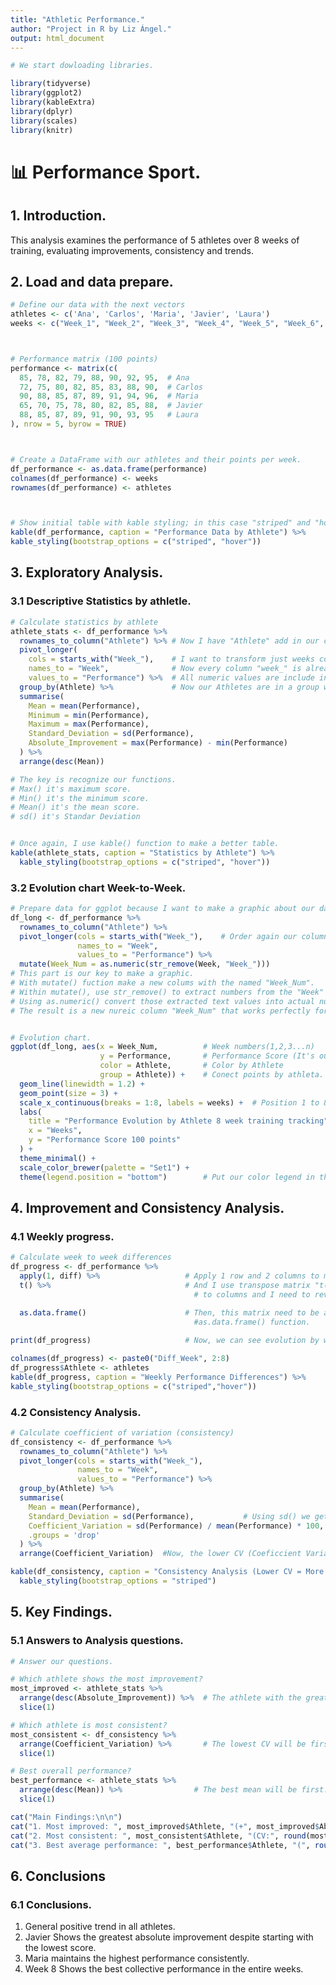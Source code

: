 ```yaml
---
title: "Athletic Performance."
author: "Project in R by Liz Ángel."
output: html_document
---
```


```r
# We start dowloading libraries. 

library(tidyverse)
library(ggplot2)
library(kableExtra)
library(dplyr)
library(scales)
library(knitr)
```

# 📊 Performance Sport.

## 1. Introduction.

This analysis examines the performance of 5 athletes over 8 weeks of training, evaluating improvements, consistency and trends.

## 2. Load and data prepare.

```r
# Define our data with the next vectors
athletes <- c('Ana', 'Carlos', 'Maria', 'Javier', 'Laura')
weeks <- c("Week_1", "Week_2", "Week_3", "Week_4", "Week_5", "Week_6", "Week_7", "Week_8")



# Performance matrix (100 points)
performance <- matrix(c(
  85, 78, 82, 79, 88, 90, 92, 95,  # Ana
  72, 75, 80, 82, 85, 83, 88, 90,  # Carlos
  90, 88, 85, 87, 89, 91, 94, 96,  # Maria
  65, 70, 75, 78, 80, 82, 85, 88,  # Javier
  88, 85, 87, 89, 91, 90, 93, 95   # Laura
), nrow = 5, byrow = TRUE)



# Create a DataFrame with our athletes and their points per week.
df_performance <- as.data.frame(performance)
colnames(df_performance) <- weeks
rownames(df_performance) <- athletes



# Show initial table with kable styling; in this case "striped" and "hover".
kable(df_performance, caption = "Performance Data by Athlete") %>%
kable_styling(bootstrap_options = c("striped", "hover"))
```

## 3. Exploratory Analysis.

### 3.1 Descriptive Statistics by athletle.

```r
# Calculate statistics by athlete
athlete_stats <- df_performance %>%
  rownames_to_column("Athlete") %>% # Now I have "Athlete" add in our column.
  pivot_longer(
    cols = starts_with("Week_"),    # I want to transform just weeks columns.
    names_to = "Week",              # Now every column "week_" is already in a single column, "Week".
    values_to = "Performance") %>%  # All numeric values are include in a new column, "Performance."
  group_by(Athlete) %>%             # Now our Athletes are in a group with their values and weeks.
  summarise(
    Mean = mean(Performance),
    Minimum = min(Performance),
    Maximum = max(Performance),
    Standard_Deviation = sd(Performance),
    Absolute_Improvement = max(Performance) - min(Performance)
  ) %>%
  arrange(desc(Mean))

# The key is recognize our functions.
# Max() it's maximum score.
# Min() it's the minimum score.
# Mean() it's the mean score.
# sd() it's Standar Deviation


# Once again, I use kable() function to make a better table.
kable(athlete_stats, caption = "Statistics by Athlete") %>%
  kable_styling(bootstrap_options = c("striped", "hover"))
```

### 3.2 Evolution chart Week-to-Week.
 
```r
# Prepare data for ggplot because I want to make a graphic about our data.
df_long <- df_performance %>%
  rownames_to_column("Athlete") %>%
  pivot_longer(cols = starts_with("Week_"),    # Order again our columns with pivot_longer() function.
               names_to = "Week",
               values_to = "Performance") %>%
  mutate(Week_Num = as.numeric(str_remove(Week, "Week_")))
# This part is our key to make a graphic.
# With mutate() fuction make a new colums with the named "Week_Num".
# Within mutate(), use str_remove() to extract numbers from the "Week" column.
# Using as.numeric() convert those extracted text values into actual numbers.
# The result is a new nureic column "Week_Num" that works perfectly for ggplot and graphs.


# Evolution chart.
ggplot(df_long, aes(x = Week_Num,          # Week numbers(1,2,3...n) 
                    y = Performance,       # Performance Score (It's our matrix)
                    color = Athlete,       # Color by Athlete 
                    group = Athlete)) +    # Conect points by athleta.
  geom_line(linewidth = 1.2) +
  geom_point(size = 3) +
  scale_x_continuous(breaks = 1:8, labels = weeks) +  # Position 1 to 8 called "Week_1, Week_2..".
  labs(
    title = "Performance Evolution by Athlete 8 week training tracking",
    x = "Weeks",
    y = "Performance Score 100 points"
  ) +
  theme_minimal() +
  scale_color_brewer(palette = "Set1") +
  theme(legend.position = "bottom")        # Put our color legend in the bottom side.
```

## 4. Improvement and Consistency Analysis.

### 4.1 Weekly progress.

```r
# Calculate week to week differences
df_progress <- df_performance %>%
  apply(1, diff) %>%                   # Apply 1 row and 2 columns to make the diference by week..
  t() %>%                              # And I use transpose matrix "t()" because "apply()" changed rows
                                         # to columns and I need to reverse that change.
  
  as.data.frame()                      # Then, this matrix need to be a DataFrame, for that
                                         #as.data.frame() function.

print(df_progress)                     # Now, we can see evolution by week in the athletes.

colnames(df_progress) <- paste0("Diff_Week", 2:8)
df_progress$Athlete <- athletes
kable(df_progress, caption = "Weekly Performance Differences") %>%
kable_styling(bootstrap_options = c("striped","hover"))
```

### 4.2 Consistency Analysis.

```r
# Calculate coefficient of variation (consistency)
df_consistency <- df_performance %>%
  rownames_to_column("Athlete") %>%
  pivot_longer(cols = starts_with("Week_"),
               names_to = "Week",
               values_to = "Performance") %>%
  group_by(Athlete) %>%
  summarise(
    Mean = mean(Performance),
    Standard_Deviation = sd(Performance),           # Using sd() we get Standar Deviation.
    Coefficient_Variation = sd(Performance) / mean(Performance) * 100,   #This is a key, relative variation.
    .groups = 'drop'
  ) %>%
  arrange(Coefficient_Variation)  #Now, the lower CV (Coeficcient Variaton) will be the first in the DataFrame.

kable(df_consistency, caption = "Consistency Analysis (Lower CV = More Consistent)") %>%
  kable_styling(bootstrap_options = "striped")
```

## 5. Key Findings.

### 5.1 Answers to Analysis questions.

```r
# Answer our questions.

# Which athlete shows the most improvement?
most_improved <- athlete_stats %>%
  arrange(desc(Absolute_Improvement)) %>%  # The athlete with the greatest improvement will be fisrt.
  slice(1)

# Which athlete is most consistent?
most_consistent <- df_consistency %>%
  arrange(Coefficient_Variation) %>%       # The lowest CV will be first.  
  slice(1)

# Best overall performance?
best_performance <- athlete_stats %>%
  arrange(desc(Mean)) %>%                # The best mean will be first.
  slice(1)

cat("Main Findings:\n\n")
cat("1. Most improved: ", most_improved$Athlete, "(+", most_improved$Absolute_Improvement, "points)\n")
cat("2. Most consistent: ", most_consistent$Athlete, "(CV:", round(most_consistent$Coefficient_Variation, 1), "%)\n")
cat("3. Best average performance: ", best_performance$Athlete, "(", round(best_performance$Mean, 1), "points)\n")
```

## 6. Conclusions

### 6.1 Conclusions.

1. General positive trend in all athletes.
2. Javier Shows the greatest absolute improvement despite starting with the lowest score.
3. Maria maintains the highest performance consistently.
4. Week 8 Shows the best collective performance in the entire weeks.
